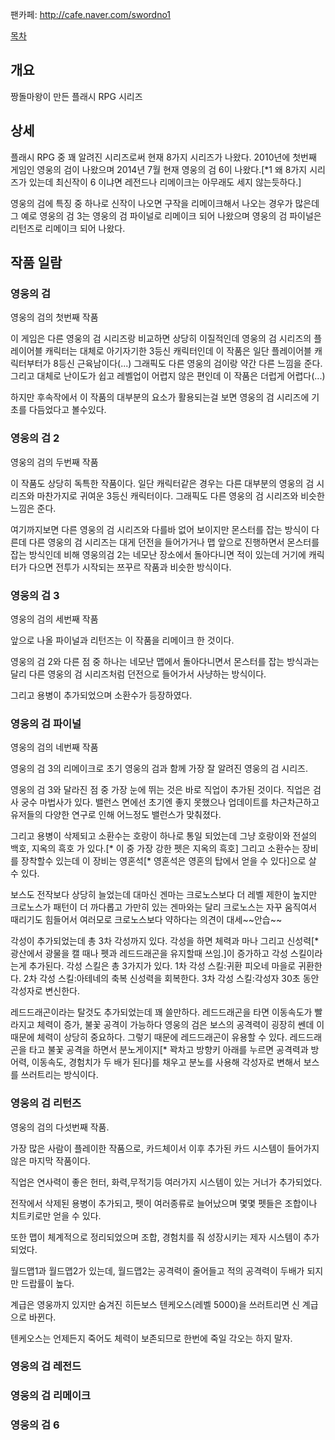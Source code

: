 
팬카페: [[http://cafe.naver.com/swordno1]]

[[목차]]

== 개요 ==
짱돌마왕이 만든 플래시 RPG 시리즈

== 상세 ==
플래시 RPG 중 꽤 알려진 시리즈로써 현재 8가지 시리즈가 나왔다. 2010년에 첫번째 게임인 영웅의 검이 나왔으며 2014년 7월 현재 영웅의 검 6이 나왔다.[*1 왜 8가지 시리즈가 있는데 최신작이 6 이냐면 레전드나 리메이크는 아무래도 세지 않는듯하다.]

영웅의 검에 특징 중 하나로 신작이 나오면 구작을 리메이크해서 나오는 경우가 많은데 그 예로 영웅의 검 3는 영웅의 검 파이널로 리메이크 되어 나왔으며 영웅의 검 파이널은 리턴즈로 리메이크 되어 나왔다.

== 작품 일람 ==
=== 영웅의 검 ===
영웅의 검의 첫번째 작품

이 게임은 다른 영웅의 검 시리즈랑 비교하면 상당히 이질적인데 영웅의 검 시리즈의 플레이어블 캐릭터는 대체로 아기자기한 3등신 캐릭터인데 
이 작품은 일단 플레이어블 캐릭터부터가 8등신 근육남이다(...) 그래픽도 다른 영웅의 검이랑 약간 다른 느낌을 준다.
그리고 대체로 난이도가 쉽고 레벨업이 어렵지 않은 편인데 이 작품은 더럽게 어렵다(...)

하지만 후속작에서 이 작품의 대부분의 요소가 활용되는걸 보면 영웅의 검 시리즈에 기초를 다듬었다고 볼수있다.

=== 영웅의 검 2 ===
영웅의 검의 두번째 작품

이 작품도 상당히 독특한 작품이다.
일단 캐릭터같은 경우는 다른 대부분의 영웅의 검 시리즈와 마찬가지로 귀여운 3등신 캐릭터이다. 그래픽도 다른 영웅의 검 시리즈와 비슷한 느낌은 준다.

여기까지보면 다른 영웅의 검 시리즈와 다를바 없어 보이지만 몬스터를 잡는 방식이 다른데 다른 영웅의 검 시리즈는 대게 던전을 들어가거나 맵 앞으로 진행하면서 몬스터를 잡는 방식인데 비해 
영웅의검 2는 네모난 장소에서 돌아다니면 적이 있는데 거기에 캐릭터가 다으면 전투가 시작되는 쯔꾸르 작품과 비슷한 방식이다.

=== 영웅의 검 3 ===
영웅의 검의 세번째 작품

앞으로 나올 파이널과 리턴즈는 이 작품을 리메이크 한 것이다.

영웅의 검 2와 다른 점 중 하나는 네모난 맵에서 돌아다니면서 몬스터를 잡는 방식과는 달리 다른 영웅의 검 시리즈처럼 던전으로 들어가서 사냥하는 방식이다.

그리고 용병이 추가되었으며 소환수가 등장하였다.

=== 영웅의 검 파이널 ===
영웅의 검의 네번째 작품

영웅의 검 3의 리메이크로 초기 영웅의 검과 함께 가장 잘 알려진 영웅의 검 시리즈.

영웅의 검 3와 달라진 점 중 가장 눈에 뛰는 것은 바로 직업이 추가된 것이다.
직업은 검사 궁수 마법사가 있다.
밸런스 면에선 초기엔 좋지 못했으나 업데이트를 차근차근하고 유저들의 다양한 연구로 인해 어느정도 밸런스가 맞춰졌다.

그리고 용병이 삭제되고 소환수는 호랑이 하나로 통일 되었는데 그냥 호랑이와 전설의 백호, 지옥의 흑호 가 있다.[* 이 중 가장 강한 펫은 지옥의 흑호] 그리고 소환수는 장비를 장착할수 있는데 이 장비는 영혼석[* 영혼석은 영혼의 탑에서 얻을 수 있다]으로 살 수 있다.

보스도 전작보다 상당히 늘었는데 대마신 겐마는 크로노스보다 더 레벨 제한이 높지만 크로노스가 패턴이 더 까다롭고 가만히 있는 겐마와는 달리 크로노스는 자꾸 움직여서 때리기도 힘들어서 여러모로 크로노스보다 약하다는 의견이 대세~~안습~~

각성이 추가되었는데 총 3차 각성까지 있다.
각성을 하면 체력과 마나 그리고 신성력[* 광산에서 광물을 캘 때나 펫과 레드드래곤을 유지할때 쓰임.]이 증가하고 각성 스킬이라는게 추가된다.
각성 스킬은 총 3가지가 있다.
1차 각성 스킬:귀환 피오네 마을로 귀환한다.
2차 각성 스킬:아테네의 축복 신성력을 회복한다.
3차 각성 스킬:각성자 30초 동안 각성자로 변신한다.

레드드래곤이라는 탈것도 추가되었는데 꽤 쓸만하다.
레드드래곤을 타면 이동속도가 빨라지고 체력이 증가, 불꽃 공격이 가능하다
영웅의 검은 보스의 공격력이 굉장히 쎈데 이때문에 체력이 상당히 중요하다. 그렇기 때문에 레드드래곤이 유용할 수 있다.
레드드래곤을 타고 불꽃 공격을 하면서 분노게이지[* 꽉차고 방향키 아래를 누르면 공격력과 방어력, 이동속도, 경험치가 두 배가 된다]를 채우고 분노를 사용해 각성자로 변해서 보스를 쓰러트리는 방식이다. 

=== 영웅의 검 리턴즈 ===

영웅의 검의 다섯번째 작품.

가장 많은 사람이 플레이한 작품으로, 카드체이서 이후 추가된 카드 시스템이 들어가지 않은 마지막 작품이다.

직업은 연사력이 좋은 헌터, 화력,무적기등 여러가지 시스템이 있는 거너가 추가되었다.

전작에서 삭제된 용병이 추가되고, 펫이 여러종류로 늘어났으며 몇몇 펫들은 조합이나 치트키로만 얻을 수 있다.

또한 맵이 체계적으로 정리되었으며 조합, 경험치를 줘 성장시키는 제자 시스템이 추가되었다.

월드맵1과 월드맵2가 있는데, 월드맵2는 공격력이 줄어들고 적의 공격력이 두배가 되지만 드랍률이 높다.

계급은 영웅까지 있지만 숨겨진 히든보스 텐케오스(레벨 5000)을 쓰러트리면 신 계급으로 바뀐다.

텐케오스는 언제든지 죽어도 체력이 보존되므로 한번에 죽일 각오는 하지 말자.

=== 영웅의 검 레전드 ===

=== 영웅의 검 리메이크 ===

=== 영웅의 검 6 ===

